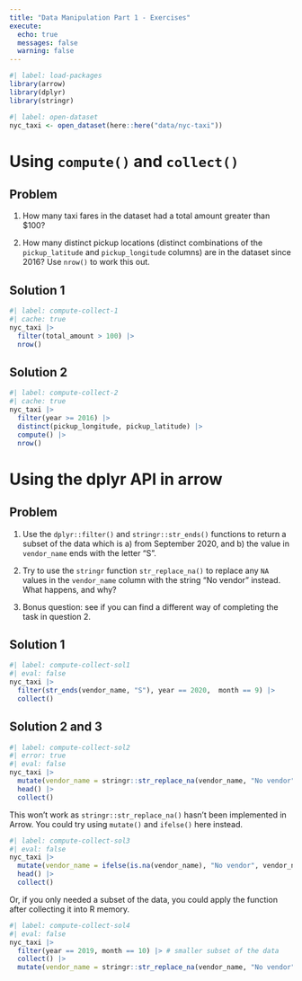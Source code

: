 ```yaml
---
title: "Data Manipulation Part 1 - Exercises"
execute:
  echo: true
  messages: false
  warning: false
---
```


```r
#| label: load-packages
library(arrow)
library(dplyr)
library(stringr)
```

```r
#| label: open-dataset
nyc_taxi <- open_dataset(here::here("data/nyc-taxi"))
```

::: {#exercise-compute-collect .callout-tip}
# Using `compute()` and `collect()`

::: panel-tabset
## Problem

1.  How many taxi fares in the dataset had a total amount greater than \$100?

2.  How many distinct pickup locations (distinct combinations of the `pickup_latitude` and `pickup_longitude` columns) are in the dataset since 2016? Use `nrow()` to work this out.

## Solution 1

```r
#| label: compute-collect-1
#| cache: true
nyc_taxi |>
  filter(total_amount > 100) |>
  nrow()
```

## Solution 2

```r
#| label: compute-collect-2
#| cache: true
nyc_taxi |>
  filter(year >= 2016) |>
  distinct(pickup_longitude, pickup_latitude) |>
  compute() |>
  nrow()
```
:::
:::

::: {#exercise-dplyr-api .callout-tip}
# Using the dplyr API in arrow

::: panel-tabset
## Problem

1.  Use the `dplyr::filter()` and `stringr::str_ends()` functions to return a subset of the data which is a) from September 2020, and b) the value in `vendor_name` ends with the letter "S".

2.  Try to use the `stringr` function `str_replace_na()` to replace any `NA` values in the `vendor_name` column with the string "No vendor" instead. What happens, and why?

3.  Bonus question: see if you can find a different way of completing the task in question 2.

## Solution 1

```r
#| label: compute-collect-sol1
#| eval: false
nyc_taxi |>
  filter(str_ends(vendor_name, "S"), year == 2020,  month == 9) |>
  collect()
```

## Solution 2 and 3

```r
#| label: compute-collect-sol2
#| error: true
#| eval: false
nyc_taxi |>
  mutate(vendor_name = stringr::str_replace_na(vendor_name, "No vendor")) |>
  head() |>
  collect()
```

This won't work as `stringr::str_replace_na()` hasn't been implemented in Arrow. You could try using `mutate()` and `ifelse()` here instead.

```r
#| label: compute-collect-sol3
#| eval: false
nyc_taxi |>
  mutate(vendor_name = ifelse(is.na(vendor_name), "No vendor", vendor_name)) |>
  head() |>
  collect()
```

Or, if you only needed a subset of the data, you could apply the function after collecting it into R memory.

```r
#| label: compute-collect-sol4
#| eval: false
nyc_taxi |>
  filter(year == 2019, month == 10) |> # smaller subset of the data
  collect() |>
  mutate(vendor_name = stringr::str_replace_na(vendor_name, "No vendor"))
```
:::
:::
